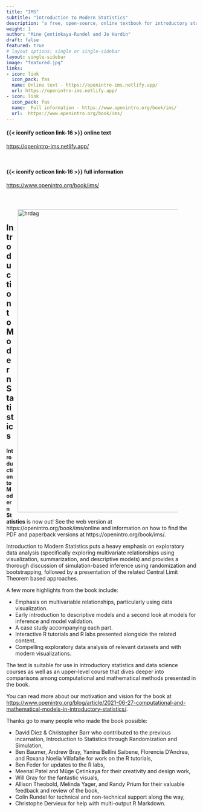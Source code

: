 ```yaml
---
title: "IMS"
subtitle: "Introduction to Modern Statistics"
description: "a free, open-source, online textbook for introductory statistics with an emphasis on simulation based approaches"
weight: 1
author: "Mine Çentinkaya-Rundel and Jo Hardin"
draft: false
featured: true
# layout options: single or single-sidebar
layout: single-sidebar
image: "featured.jpg"
links:
- icon: link
  icon_pack: fas
  name: Online text - https://openintro-ims.netlify.app/
  url: https://openintro-ims.netlify.app/
- icon: link
  icon_pack: fas
  name:  Full information - https://www.openintro.org/book/ims/
  url:  https://www.openintro.org/book/ims/
---
```





:::{.link}
::::{.link-header}
#### {{< iconify octicon link-16 >}} online text
::::
::::{.link-container}
<a href = "https://openintro-ims.netlify.app/" target = "_blank">https://openintro-ims.netlify.app/</a>
::::
:::

<br/>

:::{.link}
::::{.link-header}
#### {{< iconify octicon link-16 >}} full information
::::
::::{.link-container}
<a href = "https://www.openintro.org/book/ims/" target = "_blank">https://www.openintro.org/book/ims/</a>
::::
:::

<br/>

<figure>
<img style = "padding: 10px;float: right;" alt = 'hrdag' width='800' src='ims.jpg' />
</figure>

<br>
<p>   </p>

## Introduction to Modern Statistics

**Introduction to Modern Statistics** is now out!  See the web version at https://openintro.org/book/ims/online and information on how to find the PDF and paperback versions at https://openintro.org/book/ims/.  
 
Introduction to Modern Statistics puts a heavy emphasis on exploratory data analysis (specifically exploring multivariate relationships using visualization, summarization, and descriptive models) and provides a thorough discussion of simulation-based inference using randomization and bootstrapping, followed by a presentation of the related Central Limit Theorem based approaches.
 
A few more highlights from the book include:

* Emphasis on multivariable relationships, particularly using data visualization.
* Early introduction to descriptive models and a second look at models for inference and model validation.
* A case study accompanying each part.
* Interactive R tutorials and R labs presented alongside the related content.
* Compelling exploratory data analysis of relevant datasets and with modern visualizations.
 
The text is suitable for use in introductory statistics and data science courses as well as an upper-level course that dives deeper into comparisons among computational and mathematical methods presented in the book.
 
You can read more about our motivation and vision for the book at <a href = "https://www.openintro.org/blog/article/2021-06-27-computational-and-mathematical-models-in-introductory-statistics/" target = "_blank">https://www.openintro.org/blog/article/2021-06-27-computational-and-mathematical-models-in-introductory-statistics/</a>.
 
Thanks go to many people who made the book possible:

* David Diez & Christopher Barr who contributed to the previous incarnation, Introduction to Statistics through Randomization and Simulation,
* Ben Baumer, Andrew Bray, Yanina Bellini Saibene, Florencia D’Andrea, and Roxana Noelia Villafañe for work on the R tutorials,
* Ben Feder for updates to the R labs,
* Meenal Patel and Müge Çetinkaya for their creativity and design work,
* Will Gray for the fantastic visuals,
* Allison Theobold, Melinda Yager, and Randy Prium for their valuable feedback and review of the book,
* Colin Rundel for technical and non-technical support along the way,
* Christophe Dervieux for help with multi-output R Markdown.
 
